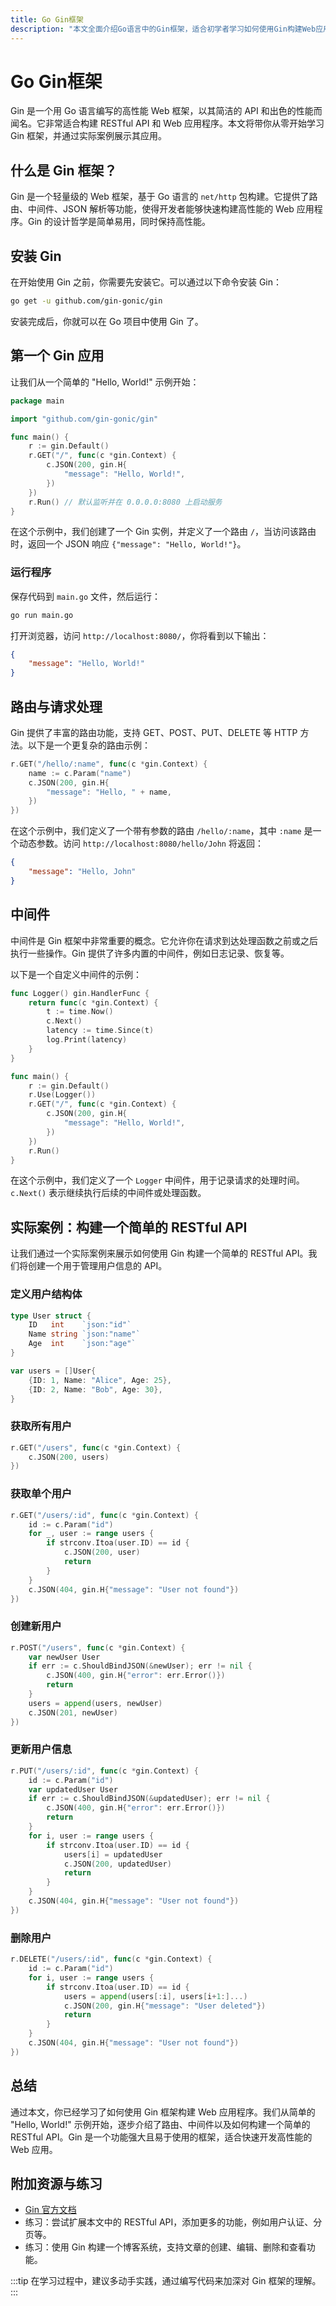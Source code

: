```yaml
---
title: Go Gin框架
description: "本文全面介绍Go语言中的Gin框架，适合初学者学习如何使用Gin构建Web应用程序。"
---
```


# Go Gin框架

Gin 是一个用 Go 语言编写的高性能 Web 框架，以其简洁的 API 和出色的性能而闻名。它非常适合构建 RESTful API 和 Web 应用程序。本文将带你从零开始学习 Gin 框架，并通过实际案例展示其应用。

## 什么是 Gin 框架？

Gin 是一个轻量级的 Web 框架，基于 Go 语言的 `net/http` 包构建。它提供了路由、中间件、JSON 解析等功能，使得开发者能够快速构建高性能的 Web 应用程序。Gin 的设计哲学是简单易用，同时保持高性能。

## 安装 Gin

在开始使用 Gin 之前，你需要先安装它。可以通过以下命令安装 Gin：

```bash
go get -u github.com/gin-gonic/gin
```

安装完成后，你就可以在 Go 项目中使用 Gin 了。

## 第一个 Gin 应用

让我们从一个简单的 "Hello, World!" 示例开始：

```go
package main

import "github.com/gin-gonic/gin"

func main() {
    r := gin.Default()
    r.GET("/", func(c *gin.Context) {
        c.JSON(200, gin.H{
            "message": "Hello, World!",
        })
    })
    r.Run() // 默认监听并在 0.0.0.0:8080 上启动服务
}
```

在这个示例中，我们创建了一个 Gin 实例，并定义了一个路由 `/`，当访问该路由时，返回一个 JSON 响应 `{"message": "Hello, World!"}`。

### 运行程序

保存代码到 `main.go` 文件，然后运行：

```bash
go run main.go
```

打开浏览器，访问 `http://localhost:8080/`，你将看到以下输出：

```json
{
    "message": "Hello, World!"
}
```

## 路由与请求处理

Gin 提供了丰富的路由功能，支持 GET、POST、PUT、DELETE 等 HTTP 方法。以下是一个更复杂的路由示例：

```go
r.GET("/hello/:name", func(c *gin.Context) {
    name := c.Param("name")
    c.JSON(200, gin.H{
        "message": "Hello, " + name,
    })
})
```

在这个示例中，我们定义了一个带有参数的路由 `/hello/:name`，其中 `:name` 是一个动态参数。访问 `http://localhost:8080/hello/John` 将返回：

```json
{
    "message": "Hello, John"
}
```

## 中间件

中间件是 Gin 框架中非常重要的概念。它允许你在请求到达处理函数之前或之后执行一些操作。Gin 提供了许多内置的中间件，例如日志记录、恢复等。

以下是一个自定义中间件的示例：

```go
func Logger() gin.HandlerFunc {
    return func(c *gin.Context) {
        t := time.Now()
        c.Next()
        latency := time.Since(t)
        log.Print(latency)
    }
}

func main() {
    r := gin.Default()
    r.Use(Logger())
    r.GET("/", func(c *gin.Context) {
        c.JSON(200, gin.H{
            "message": "Hello, World!",
        })
    })
    r.Run()
}
```

在这个示例中，我们定义了一个 `Logger` 中间件，用于记录请求的处理时间。`c.Next()` 表示继续执行后续的中间件或处理函数。

## 实际案例：构建一个简单的 RESTful API

让我们通过一个实际案例来展示如何使用 Gin 构建一个简单的 RESTful API。我们将创建一个用于管理用户信息的 API。

### 定义用户结构体

```go
type User struct {
    ID   int    `json:"id"`
    Name string `json:"name"`
    Age  int    `json:"age"`
}

var users = []User{
    {ID: 1, Name: "Alice", Age: 25},
    {ID: 2, Name: "Bob", Age: 30},
}
```

### 获取所有用户

```go
r.GET("/users", func(c *gin.Context) {
    c.JSON(200, users)
})
```

### 获取单个用户

```go
r.GET("/users/:id", func(c *gin.Context) {
    id := c.Param("id")
    for _, user := range users {
        if strconv.Itoa(user.ID) == id {
            c.JSON(200, user)
            return
        }
    }
    c.JSON(404, gin.H{"message": "User not found"})
})
```

### 创建新用户

```go
r.POST("/users", func(c *gin.Context) {
    var newUser User
    if err := c.ShouldBindJSON(&newUser); err != nil {
        c.JSON(400, gin.H{"error": err.Error()})
        return
    }
    users = append(users, newUser)
    c.JSON(201, newUser)
})
```

### 更新用户信息

```go
r.PUT("/users/:id", func(c *gin.Context) {
    id := c.Param("id")
    var updatedUser User
    if err := c.ShouldBindJSON(&updatedUser); err != nil {
        c.JSON(400, gin.H{"error": err.Error()})
        return
    }
    for i, user := range users {
        if strconv.Itoa(user.ID) == id {
            users[i] = updatedUser
            c.JSON(200, updatedUser)
            return
        }
    }
    c.JSON(404, gin.H{"message": "User not found"})
})
```

### 删除用户

```go
r.DELETE("/users/:id", func(c *gin.Context) {
    id := c.Param("id")
    for i, user := range users {
        if strconv.Itoa(user.ID) == id {
            users = append(users[:i], users[i+1:]...)
            c.JSON(200, gin.H{"message": "User deleted"})
            return
        }
    }
    c.JSON(404, gin.H{"message": "User not found"})
})
```

## 总结

通过本文，你已经学习了如何使用 Gin 框架构建 Web 应用程序。我们从简单的 "Hello, World!" 示例开始，逐步介绍了路由、中间件以及如何构建一个简单的 RESTful API。Gin 是一个功能强大且易于使用的框架，适合快速开发高性能的 Web 应用。

## 附加资源与练习

- [Gin 官方文档](https://gin-gonic.com/docs/)
- 练习：尝试扩展本文中的 RESTful API，添加更多的功能，例如用户认证、分页等。
- 练习：使用 Gin 构建一个博客系统，支持文章的创建、编辑、删除和查看功能。

:::tip
在学习过程中，建议多动手实践，通过编写代码来加深对 Gin 框架的理解。
:::